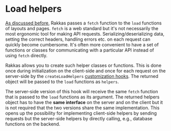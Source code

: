 # Load helpers

[As discussed before](./data-fetching), Rakkas passes a `fetch` function to the `load` functions of layouts and pages. `fetch` is a web standard but it's not necessarily the most ergonomic tool for making API requests. Serializing/deserializing data, setting the correct headers, handling errors etc. on each request can quickly become cumbersome. It's often more convenient to have a set of functions or classes for communicating with a particular API instead of using `fetch` directly.

Rakkas allows you to create such helper classes or functions. This is done once during initialization on the client-side and once for each request on the server-side by the `createLoadHelpers` [customization hooks](./customization-hooks). The returned object will be passed to the `load` functions as `helpers`.

The server-side version of this hook will receive the same `fetch` function that is passed to the `load` functions as its argument. The returned helpers object has to have the **same interface** on the server and on the client but it is not required that the two versions share the same implementation. This opens up the possibility for implementing client-side helpers by sending requests but the server-side helpers by directly calling, e.g., database functions on the backend.
